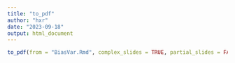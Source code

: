 ```yaml
---
title: "to_pdf"
author: "hxr"
date: "2023-09-18"
output: html_document
---
```


```r
to_pdf(from = "BiasVar.Rmd", complex_slides = TRUE, partial_slides = FALSE)
```